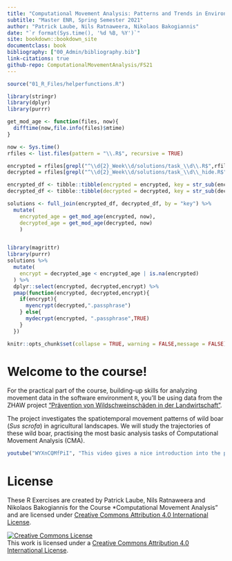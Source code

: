 ```yaml
---
title: "Computational Movement Analysis: Patterns and Trends in Environmental Data"
subtitle: "Master ENR, Spring Semester 2021"
author: "Patrick Laube, Nils Ratnaweera, Nikolaos Bakogiannis"
date: "`r format(Sys.time(), '%d %B, %Y')`"
site: bookdown::bookdown_site
documentclass: book
bibliography: ["00_Admin/bibliography.bib"]
link-citations: true
github-repo: ComputationalMovementAnalysis/FS21
---
```


```r
source("01_R_Files/helperfunctions.R")
```


```r

library(stringr)
library(dplyr)
library(purrr)

get_mod_age <- function(files, now){
  difftime(now,file.info(files)$mtime)
}

now <- Sys.time()
rfiles <- list.files(pattern = "\\.R$", recursive = TRUE)

encrypted = rfiles[grepl("^\\d{2}_Week\\d/solutions/task_\\d\\.R$",rfiles)]
decrypted = rfiles[grepl("^\\d{2}_Week\\d/solutions/task_\\d\\_hide.R$",rfiles)]

encrypted_df <- tibble::tibble(encrypted = encrypted, key = str_sub(encrypted, end = -3))
decrypted_df <- tibble::tibble(decrypted = decrypted, key = str_sub(decrypted, end = -8))

solutions <- full_join(encrypted_df, decrypted_df, by = "key") %>% 
  mutate(
    encrypted_age = get_mod_age(encrypted, now),
    decrypted_age = get_mod_age(decrypted, now)
    )


library(magrittr)
library(purrr)
solutions %>%
  mutate(
    encrypt = decrypted_age < encrypted_age | is.na(encrypted)
  ) %>%
  dplyr::select(encrypted, decrypted,encrypt) %>% 
  pmap(function(encrypted, decrypted,encrypt){
    if(encrypt){
      myencrypt(decrypted,".passphrase")
    } else{
      mydecrypt(encrypted, ".passphrase",TRUE)
    }
  })
```

```r
knitr::opts_chunk$set(collapse = TRUE, warning = FALSE,message = FALSE)
```

# Welcome to the course! {-}

For the practical part of the course, building-up skills for analyzing movement data in the software environment `R`, you'll be using data from the ZHAW project ["Prävention von Wildschweinschäden in der Landwirtschaft"](https://www.zhaw.ch/de/ueber-uns/aktuell/news/detailansicht-news/event-news/wildschweinschaeden-mit-akustischer-methode-verhindern/).

The project investigates the spatiotemporal movement patterns of wild boar (*Sus scrofa*) in agricultural landscapes. We will study the trajectories of these wild boar, practising the most basic analysis tasks of Computational Movement Analysis (CMA). 


```r
youtube("WYXnCQMfPiI", "This video gives a nice introduction into the project", selfcontained = TRUE)
```


# License {-}


These R Exercises are created by Patrick Laube, Nils Ratnaweera and Nikolaos Bakogiannis for the Course *Computational Movement Analysis" and are licensed under [Creative Commons Attribution 4.0 International License](https://creativecommons.org/licenses/by/4.0/).


<a rel="license" href="http://creativecommons.org/licenses/by/4.0/"><img alt="Creative Commons License" style="border-width:0" src="https://i.creativecommons.org/l/by/4.0/88x31.png" /></a><br />This work is licensed under a <a rel="license" href="http://creativecommons.org/licenses/by/4.0/">Creative Commons Attribution 4.0 International License</a>.

<!-- **Please note:** we are given application data from an ongoing research project. Capturing wild living animals and then equipping them with GPS collars is a very labor and cost intensive form of research. Consequently, data resulting such campaigns is a very valuable asset that must be protected. So, please do not pass on this data, for any use beyond this module contact Patrick Laube or the data owner Stefan Suter (suts@zhaw.ch). -->



